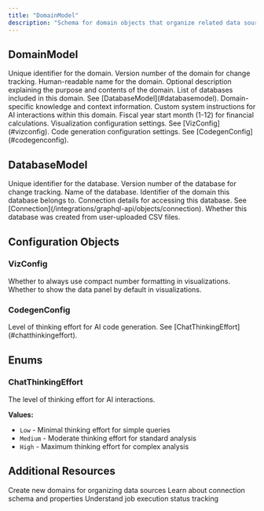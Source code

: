 ```yaml
---
title: "DomainModel"
description: "Schema for domain objects that organize related data sources"
---
```


## DomainModel

<ParamField path="id" type="ID!" required>
  Unique identifier for the domain.
</ParamField>

<ParamField path="version" type="Int!" required>
  Version number of the domain for change tracking.
</ParamField>

<ParamField path="name" type="String!" required>
  Human-readable name for the domain.
</ParamField>

<ParamField path="description" type="String">
  Optional description explaining the purpose and contents of the domain.
</ParamField>

<ParamField path="databases" type="[DatabaseModel!]!" required>
  List of databases included in this domain. See [DatabaseModel](#databasemodel).
</ParamField>

<ParamField path="knowledge" type="[String!]!" required>
  Domain-specific knowledge and context information.
</ParamField>

<ParamField path="domainSystemInstructions" type="String">
  Custom system instructions for AI interactions within this domain.
</ParamField>

<ParamField path="fyStartMonth" type="Int">
  Fiscal year start month (1-12) for financial calculations.
</ParamField>

<ParamField path="vizConfig" type="VizConfig!" required>
  Visualization configuration settings. See [VizConfig](#vizconfig).
</ParamField>

<ParamField path="codegenConfig" type="CodegenConfig!" required>
  Code generation configuration settings. See [CodegenConfig](#codegenconfig).
</ParamField>

## DatabaseModel

<ParamField path="id" type="ID!" required>
  Unique identifier for the database.
</ParamField>

<ParamField path="version" type="Int!" required>
  Version number of the database for change tracking.
</ParamField>

<ParamField path="name" type="String!" required>
  Name of the database.
</ParamField>

<ParamField path="domainId" type="ID!" required>
  Identifier of the domain this database belongs to.
</ParamField>

<ParamField path="connection" type="Connection">
  Connection details for accessing this database. See [Connection](/integrations/graphql-api/objects/connection).
</ParamField>

<ParamField path="isUserCSVDatabase" type="Boolean!" required>
  Whether this database was created from user-uploaded CSV files.
</ParamField>

## Configuration Objects

### VizConfig

<ParamField path="alwaysUseCompactNumberFormat" type="Boolean!" required>
  Whether to always use compact number formatting in visualizations.
</ParamField>

<ParamField path="openShowDataPanelByDefault" type="Boolean!" required>
  Whether to show the data panel by default in visualizations.
</ParamField>

### CodegenConfig

<ParamField path="chatThinkingEffort" type="ChatThinkingEffort!" required>
  Level of thinking effort for AI code generation. See [ChatThinkingEffort](#chatthinkingeffort).
</ParamField>

## Enums

### ChatThinkingEffort

The level of thinking effort for AI interactions.

**Values:**
- `Low` - Minimal thinking effort for simple queries
- `Medium` - Moderate thinking effort for standard analysis
- `High` - Maximum thinking effort for complex analysis

## Additional Resources

<CardGroup cols={2}>
  <Card title="Create Domain" icon="plus" href="/integrations/graphql-api/mutations/domain/create-domain">
    Create new domains for organizing data sources
  </Card>
  <Card title="Connection Objects" icon="link" href="/integrations/graphql-api/objects/connection">
    Learn about connection schema and properties
  </Card>
  <Card title="JobStatus Schema" icon="clock" href="/integrations/graphql-api/objects/job-status">
    Understand job execution status tracking
  </Card>
</CardGroup>
